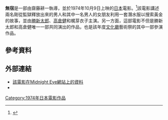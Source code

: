 {{Infobox film
| name           = 無宿
| director       = 齋藤耕一
| starring       = [[勝新太郎|勝新太郎]]<br>[[高倉健|高倉健]]<br>梶芽衣子
| released       = 1974年10月9日
| country        = {{flag|Japan}}
| language       = [[日語|日語]]
| runtime        = 97分鐘
}}
'''無宿'''是一部由齋藤耕一執導，並於1974年10月9日上映的[[日本|日本]]電影。<ref>{{cite web |url=http://www.allcinema.net/prog/show_c.php?num_c=144854 |title=無宿 やどなし (1974) |publisher=allcinema.net |language=ja |accessdate=2014年3月13日 |archive-date=2016年3月4日 |archive-url=https://web.archive.org/web/20160304202404/http://www.allcinema.net/prog/show_c.php?num_c=144854 |dead-url=no }}</ref>該電影講述兩名剛從監獄釋放出來的男人和其中一名男人的女朋友利用一套潛水服以搜索黃金的故事，並由[[勝新太郎|勝新太郎]]、[[高倉健|高倉健]]和梶芽衣子主演。另一方面，這部電影不但是勝新太郎和高倉健唯一一部共同演出的作品，也是該年度[[文化廳|文化廳]]藝術祭的其中一部參演作品。

==參考資料==
{{reflist}}

==外部連結==
* [http://www.midnighteye.com/reviews/the-homeless.shtml 該電影在Midnight Eye網站上的資料] {{Wayback|url=http://www.midnighteye.com/reviews/the-homeless.shtml |date=20120508200528 }}
* {{IMDb title|0350344|無宿}}

[[Category:1974年日本電影作品|Category:1974年日本電影作品]]